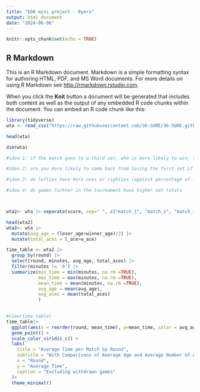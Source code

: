 ```yaml
---
title: "EDA mini project - Byers"
output: html_document
date: "2024-06-06"
---
```


```r
knitr::opts_chunk$set(echo = TRUE)
```

## R Markdown

This is an R Markdown document. Markdown is a simple formatting syntax for authoring HTML, PDF, and MS Word documents. For more details on using R Markdown see <http://rmarkdown.rstudio.com>.

When you click the **Knit** button a document will be generated that includes both content as well as the output of any embedded R code chunks within the document. You can embed an R code chunk like this:

```r
library(tidyverse)
wta <- read_csv("https://raw.githubusercontent.com/36-SURE/36-SURE.github.io/main/data/wta_grand_slam_matches.csv")
```

```r
head(wta)

dim(wta)

#idea 1: if the match goes to a third set, who is more likely to win, the person who won the first set or the second set?

#idea 2: are you more likely to come back from losing the first set if you lose by 2-3 or 4-6

#idea 3: do lefties have more aces or righties (against percentage of lefties v righties)

#idea 4: do games furhter in the tournament have higher set totals



wta2<- wta |> separate(score, sep=" ", c("match_1", "match_2", "match_3"))

head(wta2)
wta2<- wta |> 
  mutate(avg_age = (loser_age+winner_age)/2) |> 
  mutate(total_aces = l_ace+w_ace)

time_table <- wta2 |> 
  group_by(round) |> 
  select(round, minutes, avg_age, total_aces) |> 
  filter(minutes != '0') |> 
  summarize(min_time = min(minutes, na.rm =TRUE),
            max_time = max(minutes, na.rm =TRUE),
            mean_time = mean(minutes, na.rm =TRUE),
            avg_age = mean(avg_age),
            avg_aces = mean(total_aces)
            ) 

  
#view(time_table)
time_table|> 
  ggplot(aes(x = reorder(round, mean_time), y=mean_time, color = avg_age, size=avg_aces)) +
  geom_point() +
  scale_color_viridis_c() +
  labs(
    title = "Average Time per Match by Round",
    subtitle = "With Comparisons of Average Age and Average Number of Aces (per match)",
    x = "Round",
    y = "Average Time",
    caption = "Excluding withdrawn games"
  )+
  theme_minimal()
```

